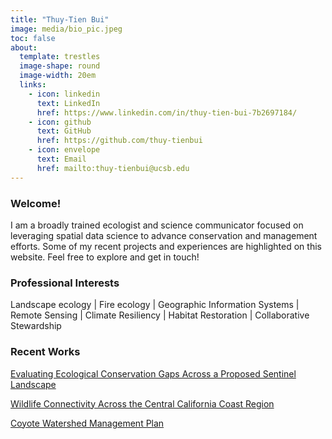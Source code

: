 ```yaml
---
title: "Thuy-Tien Bui"
image: media/bio_pic.jpeg
toc: false
about:
  template: trestles
  image-shape: round
  image-width: 20em
  links: 
    - icon: linkedin
      text: LinkedIn
      href: https://www.linkedin.com/in/thuy-tien-bui-7b2697184/
    - icon: github
      text: GitHub
      href: https://github.com/thuy-tienbui
    - icon: envelope
      text: Email
      href: mailto:thuy-tienbui@ucsb.edu
---
```


### Welcome!

I am a broadly trained ecologist and science communicator focused on leveraging spatial data science to advance conservation and management efforts. Some of my recent projects and experiences are highlighted on this website. Feel free to explore and get in touch!

### Professional Interests

Landscape ecology | Fire ecology | Geographic Information Systems | Remote Sensing | Climate Resiliency | Habitat Restoration | Collaborative Stewardship

### Recent Works

[Evaluating Ecological Conservation Gaps Across a Proposed Sentinel Landscape](https://bren.ucsb.edu/projects/evaluating-ecological-conservation-gaps-across-proposed-sentinel-landscape)

[Wildlife Connectivity Across the Central California Coast Region](files/Bui_Calbert_Smith_Final_Report.pdf)

[Coyote Watershed Management Plan](files/coyote_watershed_plan.pdf)